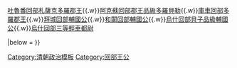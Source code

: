{{Navbox
|name  = 回部王公
|title = [[回部]][[回部王公|王公]]
|state = collapsed
|belowstyle = background: transparent; border-top: 1px solid #C0C0C0;
|group1 = 
|list1  = [[哈密札薩克和碩親王]]{{.w}}[[吐魯番回部札薩克多羅郡王]]{{.w}}[[阿克蘇回部郡王品級多羅貝勒]]{{.w}}[[庫車回部多羅郡王]]{{.w}}[[拜城回部輔國公]]{{.w}}[[和闐回部輔國公]]{{.w}}[[烏什回部貝子品級輔國公]]{{.w}}[[烏什回部三等輕車都尉]]

|below = 
}}<noinclude>[[Category:清朝政治模板]][[Category:回部王公]]</noinclude>